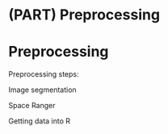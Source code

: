 # (PART) Preprocessing {-}

# Preprocessing {#preprocessing}

Preprocessing steps:

Image segmentation

Space Ranger

Getting data into R

